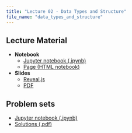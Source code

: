 ```yaml
---
title: "Lecture 02 - Data Types and Structure"
file_name: "data_types_and_structure"
---
```

## Lecture Material
- **Notebook**
    - [Jupyter notebook (.ipynb)]({{< meta file_name >}}.zip)
    - [Page (HTML notebook)]({{< meta file_name >}}.html){target=_blank}
- **Slides**
    - [Reveal.js]({{< meta file_name >}}.slides.html){target=_blank}
    - [PDF]({{< meta file_name >}}.slides.pdf){target=_blank}
    
## Problem sets
- [Jupyter notebook (.ipynb)](lecture_02_problem_sets.zip)
- [Solutions (.pdf)](lecture_02_solutions.pdf){target=_blank}

